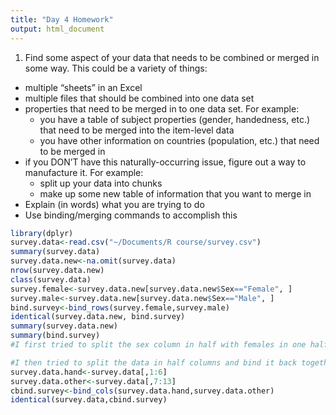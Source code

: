 ```yaml
---
title: "Day 4 Homework"
output: html_document
---
```


1. Find some aspect of your data that needs to be combined or merged in some way.  This could be a variety of things:
  - multiple "sheets" in an Excel
  - multiple files that should be combined into one data set
  - properties that need to be merged in to one data set. For example:
    - you have a table of subject properties (gender, handedness, etc.) that need to be merged into the item-level data
    - you have other information on countries (population, etc.) that need to be merged in
  - if you DON'T have this naturally-occurring issue, figure out a way to manufacture it. For example:
    - split up your data into chunks
    - make up some new table of information that you want to merge in
  - Explain (in words) what you are trying to do
  - Use binding/merging commands to accomplish this

```r
library(dplyr)
survey.data<-read.csv("~/Documents/R course/survey.csv")
summary(survey.data)
survey.data.new<-na.omit(survey.data)
nrow(survey.data.new)
class(survey.data)
survey.female<-survey.data.new[survey.data.new$Sex=="Female", ]
survey.male<-survey.data.new[survey.data.new$Sex=="Male", ]
bind.survey<-bind_rows(survey.female,survey.male)
identical(survey.data.new, bind.survey)
summary(survey.data.new)
summary(bind.survey)
#I first tried to split the sex column in half with females in one half and males in the other. For some reason though, when I use bind_rows to bind them back together and then compare them using identical(), I find that they are not the same. When I compare the summary for each data frame, they look the same so I'm not sure what could be causing this. 

#I then tried to split the data in half columns and bind it back together using bind_cols, which I was able to do. 
survey.data.hand<-survey.data[,1:6]
survey.data.other<-survey.data[,7:13]
cbind.survey<-bind_cols(survey.data.hand,survey.data.other)
identical(survey.data,cbind.survey)
```


